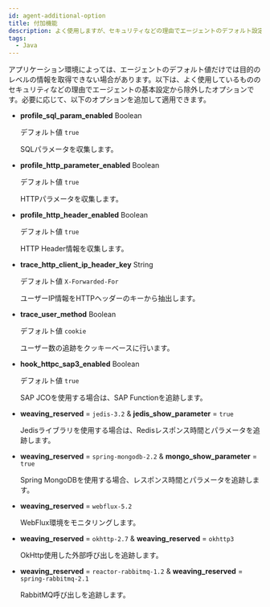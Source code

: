```yaml
---
id: agent-additional-option
title: 付加機能
description: よく使用しますが、セキュリティなどの理由でエージェントのデフォルト設定から除外されたオプションです。
tags:
  - Java
---
```


アプリケーション環境によっては、エージェントのデフォルト値だけでは目的のレベルの情報を取得できない場合があります。以下は、よく使用しているもののセキュリティなどの理由でエージェントの基本設定から除外したオプションです。必要に応じて、以下のオプションを追加して適用できます。

-   **profile_sql_param_enabled** <span class='type'>Boolean</span>

    デフォルト値 `true`

    SQLパラメータを収集します。

-   **profile_http_parameter_enabled** <span class='type'>Boolean</span>

    デフォルト値 `true`

    HTTPパラメータを収集します。

-   **profile_http_header_enabled** <span class='type'>Boolean</span>

    デフォルト値 `true`

    HTTP Header情報を収集します。

-   **trace_http_client_ip_header_key** <span class='type'>String</span>

    デフォルト値 `X-Forwarded-For`

    ユーザーIP情報をHTTPヘッダーのキーから抽出します。

-   **trace_user_method** <span class='type'>Boolean</span>

    デフォルト値 `cookie`

    ユーザー数の追跡をクッキーベースに行います。

-   **hook_httpc_sap3_enabled** <span class='type'>Boolean</span>

    デフォルト値 `true`

    SAP JCOを使用する場合は、SAP Functionを追跡します。

-   **weaving_reserved** = `jedis-3.2` & **jedis_show_parameter** = `true`

    Jedisライブラリを使用する場合は、Redisレスポンス時間とパラメータを追跡します。

-   **weaving_reserved** = `spring-mongodb-2.2` & **mongo_show_parameter** = `true`

    Spring MongoDBを使用する場合、レスポンス時間とパラメータを追跡します。

-   **weaving_reserved** = `webflux-5.2`

    WebFlux環境をモニタリングします。

-   **weaving_reserved** = `okhttp-2.7` & **weaving_reserved** = `okhttp3`

    OkHttp使用した外部呼び出しを追跡します。

-   **weaving_reserved** = `reactor-rabbitmq-1.2` & **weaving_reserved** = `spring-rabbitmq-2.1`

    RabbitMQ呼び出しを追跡します。

